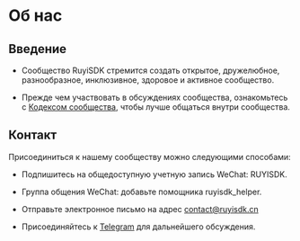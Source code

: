 
# Об нас

## Введение

- Сообщество RuyiSDK стремится создать открытое, дружелюбное, разнообразное, инклюзивное, здоровое и активное сообщество.

- Прежде чем участвовать в обсуждениях сообщества, ознакомьтесь с [Кодексом сообщества](./de/code_of_conduct), чтобы лучше общаться внутри сообщества.

## Контакт

Присоединиться к нашему сообществу можно следующими способами:

- Подпишитесь на общедоступную учетную запись WeChat: RUYISDK.
- Группа общения WeChat: добавьте помощника ruyisdk_helper.
- Отправьте электронное письмо на адрес [contact@ruyisdk.cn](mailto:contact@ruyisdk.cn)
- Присоединяйтесь к [Telegram](https://t.me/ruyisdk) для дальнейшего обсуждения.

  <MyApp />
